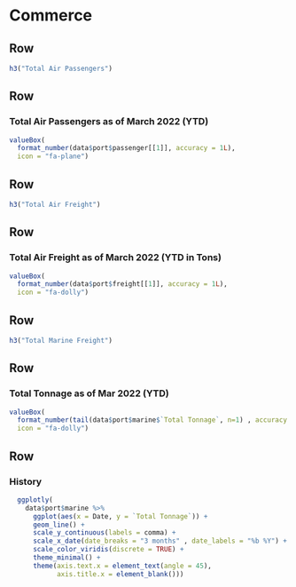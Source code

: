 Commerce
=====================================  

Row {data-height=75}
-------------------------------------

```r
h3("Total Air Passengers")
```

Row
-------------------------------------
### Total Air Passengers as of March 2022 (YTD)

```r
valueBox(
  format_number(data$port$passenger[[1]], accuracy = 1L),
  icon = "fa-plane")
```

Row {data-height=75}
-------------------------------------

```r
h3("Total Air Freight")
```

Row
-------------------------------------
### Total Air Freight as of March 2022 (YTD in Tons)

```r
valueBox(
  format_number(data$port$freight[[1]], accuracy = 1L), 
  icon = "fa-dolly")
```

Row {data-height=75}
-------------------------------------

```r
h3("Total Marine Freight")
```

Row
-------------------------------------

### Total Tonnage as of Mar 2022 (YTD)
```r
valueBox(
  format_number(tail(data$port$marine$`Total Tonnage`, n=1) , accuracy = 1L), 
  icon = "fa-dolly")
```

Row
-------------------------------------
### History

```r
  ggplotly(
    data$port$marine %>%
      ggplot(aes(x = Date, y = `Total Tonnage`)) +
      geom_line() +
      scale_y_continuous(labels = comma) +
      scale_x_date(date_breaks = "3 months" , date_labels = "%b %Y") +
      scale_color_viridis(discrete = TRUE) +
      theme_minimal() +
      theme(axis.text.x = element_text(angle = 45),
            axis.title.x = element_blank()))
```
